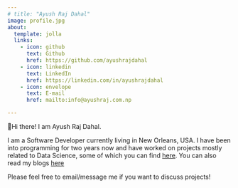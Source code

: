```yaml
---
# title: "Ayush Raj Dahal"
image: profile.jpg
about:
  template: jolla
  links:
    - icon: github
      text: Github
      href: https://github.com/ayushrajdahal
    - icon: linkedin
      text: LinkedIn
      href: https://linkedin.com/in/ayushrajdahal
    - icon: envelope
      text: E-mail
      href: mailto:info@ayushraj.com.np

---
```


👋Hi there! I am Ayush Raj Dahal.

I am a Software Developer currently living in New Orleans, USA. I have been into programming for two years now and have worked on projects mostly related to Data Science, some of which you can find [here](/projects). You can also read my blogs [here](/blog)

Please feel free to email/message me if you want to discuss projects!